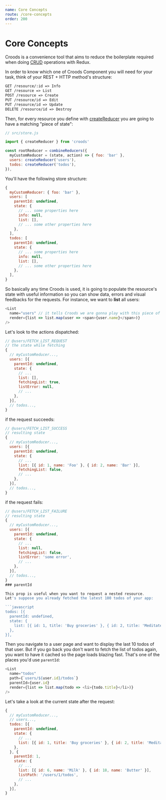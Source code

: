 ```yaml
---
name: Core Concepts
route: /core-concepts
order: 200
---
```


# Core Concepts

Croods is a convenience tool that aims to reduce the boilerplate required when doing [CRUD](https://en.wikipedia.org/wiki/Create,_read,_update_and_delete) operations with Redux.

In order to know which one of Croods Component you will need for your task, think of your REST + HTTP method's structure:

```md
GET /resource/:id => Info
GET /resource => List
POST /resource => Create
PUT /resource/id => Edit
PUT /resource/id => Update
DELETE /resource/id => Destroy
```

Then, for every resource you define with [createReducer](/create-reducer) you are going to have a matching "piece of state":

```javascript
// src/store.js

import { createReducer } from 'croods'

const rootReducer = combineReducers({
  myCustomReducer = (state, action) => { foo: 'bar' },
  users: createReducer('users'),
  todos: createReducer('todos'),
}),
```

You'll have the following store structure:

```javascript
{
  myCustomReducer: { foo: 'bar' },
  users: [
    parentId: undefined,
    state: {
      // ... some properties here
      info: null,
      list: [],
      // ... some other properties here
    },
  ],
  todos: [
    parentId: undefined,
    state: {
      // ... some properties here
      info: null,
      list: [],
      // ... some other properties here
    },
  ],
}
```

So basically any time Croods is used, it is going to populate the resource's state with useful information so you can show data, errors and visual feedbacks for the requests. For instance, we want to **list** all users:

```javascript
<List
  name="users" // it tells Croods we are gonna play with this piece of state
  render={list => list.map(user => <span>{user.name}</span>)}
/>
```

Let's look to the actions dispatched:

```javascript
// @users/FETCH_LIST_REQUEST
// the state while fetching
{
  // myCustomReducer...,
  users: [{
    parentId: undefined,
    state: {
      // ...
      list: [],
      fetchingList: true,
      listError: null,
      // ...
    },
  }],
  // todos...,
}
```

if the request succeeds:

```javascript
// @users/FETCH_LIST_SUCCESS
// resulting state
{
  // myCustomReducer...,
  users: [{
    parentId: undefined,
    state: {
      // ...
      list: [{ id: 1, name: 'Foo' }, { id: 2, name: 'Bar' }],
      fetchingList: false,
      // ...
    },
  }],
  // todos...,
}
```
if the request fails:

```javascript
// @users/FETCH_LIST_FAILURE
// resulting state
{
  // myCustomReducer...,
  users: [{
    parentId: undefined,
    state: {
      // ...
      list: null,
      fetchingList: false,
      listError: 'some error',
      // ...
    },
  }],
  // todos...,
}
### parentId

This prop is useful when you want to request a nested resource.
Let's suppose you already fetched the latest 100 todos of your app:

```javascript
todos: [{
  parentId: undefined,
  state: {
    list: [{ id: 1, title: 'Buy groceries' }, { id: 2, title: 'Meditate' }, ...],
  },
}],
```

Then you navigate to a user page and want to display the last 10 todos of that user.
But if you go back you don't want to fetch the list of todos again, you want to have it cached so the page loads blazing fast. That's one of the places you'd use `parentId`:

```javascript
<List
  name="todos"
  path={`users/${user.id}/todos`}
  parentId={user.id}
  render={list => list.map(todo => <li>{todo.title}</li>)}
/>
```

Let's take a look at the current state after the request:

```javascript
{
  // myCustomReducer...,
  // users...,
  todos: [{
    parentId: undefined,
    state: {
      // ...
      list: [{ id: 1, title: 'Buy groceries' }, { id: 2, title: 'Meditate' }, ...],
    },
  }, {
    parentId: 1,
    state: {
      // ...
      list: [{ id: 6, name: 'Milk' }, { id: 18, name: 'Butter' }],
      listPath: '/users/1/todos',
      // ...
    },
  }],
}
```
